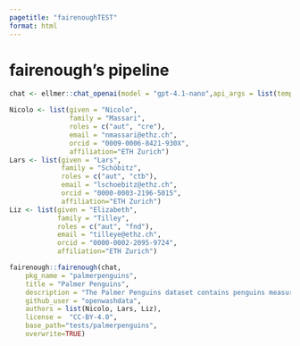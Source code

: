 ```yaml
---
pagetitle: "fairenoughTEST"
format: html
---
```


# fairenough's pipeline

```r
chat <- ellmer::chat_openai(model = "gpt-4.1-nano",api_args = list(temperature=0.3))

Nicolo <- list(given = "Nicolo", 
               family = "Massari", 
               roles = c("aut", "cre"),  
               email = "nmassari@ethz.ch", 
               orcid = "0009-0006-8421-930X",
               affiliation="ETH Zurich")
Lars <- list(given = "Lars", 
             family = "Schöbitz", 
             roles = c("aut", "ctb"), 
             email = "lschoebitz@ethz.ch", 
             orcid = "0000-0003-2196-5015", 
             affiliation="ETH Zurich")
Liz <- list(given = "Elizabeth", 
            family = "Tilley", 
            roles = c("aut", "fnd"), 
            email = "tilleye@ethz.ch", 
            orcid = "0000-0002-2095-9724", 
            affiliation="ETH Zurich")

fairenough::fairenough(chat, 
    pkg_name = "palmerpenguins",
    title = "Palmer Penguins",
    description = "The Palmer Penguins dataset contains penguins measurements.",
    github_user = "openwashdata",
    authors = list(Nicolo, Lars, Liz),
    license =  "CC-BY-4.0",
    base_path="tests/palmerpenguins",
    overwrite=TRUE)
```
